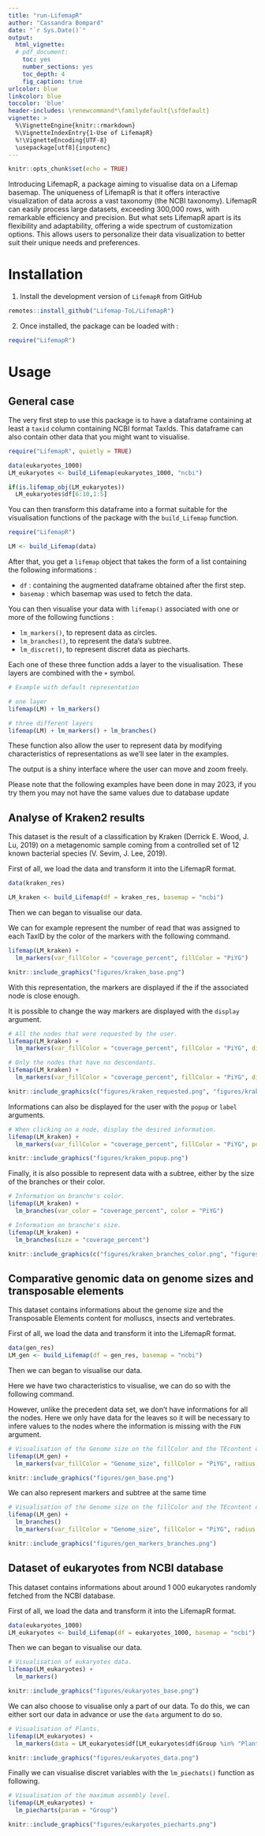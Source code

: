 ```yaml
---
title: "run-LifemapR"
author: "Cassandra Bompard"
date: "`r Sys.Date()`"
output:
  html_vignette:
  # pdf_document:
    toc: yes
    number_sections: yes
    toc_depth: 4
    fig_caption: true
urlcolor: blue
linkcolor: blue
toccolor: 'blue'
header-includes: \renewcommand*\familydefault{\sfdefault} 
vignette: >
  %\VignetteEngine{knitr::rmarkdown}
  %\VignetteIndexEntry{1-Use of LifemapR} 
  %!\VignetteEncoding{UTF-8}
  \usepackage[utf8]{inputenc}
---
```


```r
knitr::opts_chunk$set(echo = TRUE)
```

Introducing LifemapR, a package aiming to visualise data on a Lifemap basemap. The uniqueness of LifemapR is that it offers interactive visualization of data across a vast taxonomy (the NCBI taxonomy). LifemapR can easily process large datasets, exceeding 300,000 rows, with remarkable efficiency and precision. 
But what sets LifemapR apart is its flexibility and adaptability, offering a wide spectrum of customization options. This allows users to personalize their data visualization to better suit their unique needs and preferences. 


# Installation

1. Install the development version of `LifemapR` from GitHub

```r
remotes::install_github("Lifemap-ToL/LifemapR")
```

2. Once installed, the package can be loaded with : 
```r
require("LifemapR")
```

# Usage

## General case

The very first step to use this package is to have a dataframe containing at least a ```taxid``` column containing NCBI format TaxIds. This dataframe can also contain other data that you might want to visualise.

```r
require("LifemapR", quietly = TRUE)

data(eukaryotes_1000)
LM_eukaryotes <- build_Lifemap(eukaryotes_1000, "ncbi")
```

```r
if(is.lifemap_obj(LM_eukaryotes))
  LM_eukaryotes$df[6:10,1:5]
```

You can then transform this dataframe into a format suitable for the visualisation functions of the package with the ```build_Lifemap``` function.\

```r
require("LifemapR")

LM <- build_Lifemap(data)
```

After that, you get a ```lifemap```  object that takes the form of a list containing the following informations :

- ```df``` : containing the augmented dataframe obtained after the first step.
- ```basemap``` : which basemap was used to fetch the data.

You can then visualise your data with ```lifemap()``` associated with one or more of the following functions :

- ```lm_markers()```, to represent data as circles.
- ```lm_branches()```, to represent the data's subtree.
- ```lm_discret()```, to represent discret data as piecharts.

Each one of these three function adds a layer to the visualisation. These layers are combined with the ```+``` symbol.

```r
# Example with default representation

# one layer
lifemap(LM) + lm_markers()

# three different layers 
lifemap(LM) + lm_markers() + lm_branches()
```

These function also allow the user to represent data by modifying characteristics of representations as we'll see later in the examples.

The output is a shiny interface where the user can move and zoom freely.


Please note that the following examples have been done in may 2023, if you try them you may not have the same values due to database update

## Analyse of Kraken2 results

This dataset is the result of a classification by Kraken (Derrick E. Wood, J. Lu, 2019) on a metagenomic sample coming from a controlled set of 12 known bacterial species (V. Sevim, J. Lee, 2019).

First of all, we load the data and transform it into the LifemapR format.

```r
data(kraken_res)

LM_kraken <- build_Lifemap(df = kraken_res, basemap = "ncbi")
```

Then we can began to visualise our data.

We can for example represent the number of read that was assigned to each TaxID by the color of the markers with the following command.

```r
lifemap(LM_kraken) + 
  lm_markers(var_fillColor = "coverage_percent", fillColor = "PiYG")
```

```r
knitr::include_graphics("figures/kraken_base.png")
``` 

With this representation, the markers are displayed if the if the associated node is close enough.

It is possible to change the way markers are displayed with the ```display``` argument.

```r
# All the nodes that were requested by the user.
lifemap(LM_kraken) + 
  lm_markers(var_fillColor = "coverage_percent", fillColor = "PiYG", display = "requested")

# Only the nodes that have no descendants.
lifemap(LM_kraken) + 
  lm_markers(var_fillColor = "coverage_percent", fillColor = "PiYG", display = "leaves")

```

```r
knitr::include_graphics(c("figures/kraken_requested.png", "figures/kraken_leaves.png"))
``` 

Informations can also be displayed for the user with the ```popup``` or ```label``` arguments.

```r
# When clicking on a node, display the desired information.
lifemap(LM_kraken) + 
  lm_markers(var_fillColor = "coverage_percent", fillColor = "PiYG", popup = "name")
```

```r
knitr::include_graphics("figures/kraken_popup.png")
``` 

Finally, it is also possible to represent data with a subtree, either by the size of the branches or their color.

```r
# Information on branche's color.
lifemap(LM_kraken) + 
  lm_branches(var_color = "coverage_percent", color = "PiYG")

# Information on branche's size.
lifemap(LM_kraken) + 
  lm_branches(size = "coverage_percent")
```

```r
knitr::include_graphics(c("figures/kraken_branches_color.png", "figures/kraken_branches_size.png"))
``` 


## Comparative genomic data on genome sizes and transposable elements 

This dataset contains informations about the genome size and the Transposable Elements content for molluscs, insects and vertebrates.

First of all, we load the data and transform it into the LifemapR format.

```r
data(gen_res)
LM_gen <- build_Lifemap(df = gen_res, basemap = "ncbi")
```

Then we can began to visualise our data.

Here we have two characteristics to visualise, we can do so with the following command.

However, unlike the precedent data set, we don't have informations for all the nodes. 
Here we only have data for the leaves so it will be necessary to infere values to the nodes where the information is missing with the ```FUN``` argument.

```r
# Visualisation of the Genome size on the fillColor and the TEcontent on the size of markers.
lifemap(LM_gen) + 
  lm_markers(var_fillColor = "Genome_size", fillColor = "PiYG", radius  = "TEcontent_bp", FUN = mean)
```

```r
knitr::include_graphics("figures/gen_base.png")
``` 

We can also represent markers and subtree at the same time 

```r
# Visualisation of the Genome size on the fillColor and the TEcontent on the size of markers.
lifemap(LM_gen) + 
  lm_branches()
  lm_markers(var_fillColor = "Genome_size", fillColor = "PiYG", radius  = "TEcontent_bp", FUN = mean) 
```

```r
knitr::include_graphics("figures/gen_markers_branches.png")
``` 


## Dataset of eukaryotes from NCBI database

This dataset contains informations about around 1 000 eukaryotes randomly fetched from the NCBI database.

First of all, we load the data and transform it into the LifemapR format.

```r
data(eukaryotes_1000)
LM_eukaryotes <- build_Lifemap(df = eukaryotes_1000, basemap = "ncbi")
```

Then we can began to visualise our data.

```r
# Visualisation of eukaryotes data.
lifemap(LM_eukaryotes) + 
  lm_markers()
```

```r
knitr::include_graphics("figures/eukaryotes_base.png")
``` 

We can also choose to visualise only a part of our data. To do this, we can either sort our data in advance or use the ```data``` argument to do so.

```r
# Visualisation of Plants.
lifemap(LM_eukaryotes) + 
  lm_markers(data = LM_eukaryotes$df[LM_eukaryotes$df$Group %in% "Plants", ])
```

```r
knitr::include_graphics("figures/eukaryotes_data.png")
``` 

Finally we can visualise discret variables with the ```lm_piechats()``` function as following.

```r
# Visualisation of the maximum assembly level.
lifemap(LM_eukaryotes) + 
  lm_piecharts(param = "Group")
```

```r
knitr::include_graphics("figures/eukaryotes_piecharts.png")
``` 
